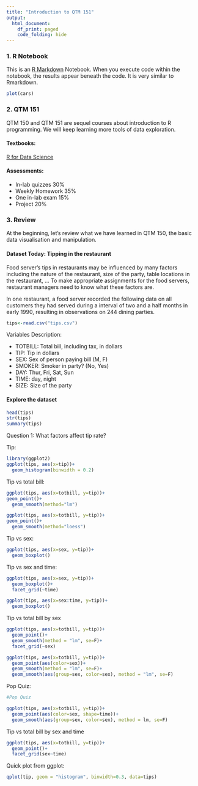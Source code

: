 ```yaml
---
title: "Introduction to QTM 151"
output:
  html_document:
    df_print: paged
    code_folding: hide
---
```


### 1. R Notebook
This is an [R Markdown](http://rmarkdown.rstudio.com) Notebook. When you execute code within the notebook, the results appear beneath the code. 
It is very similar to Rmarkdown. 

```r
plot(cars)
```

### 2. QTM 151
QTM 150 and QTM 151 are sequel courses about introduction to R programming. We will keep learning more tools of data exploration.



#### Textbooks:

[R for Data Science](http://r4ds.had.co.nz/)

#### Assessments:

- In-lab quizzes 30%
- Weekly Homework 35%
- One in-lab exam  15%
- Project 20%

### 3. Review

At the beginning, let's review what we have learned in QTM 150, the basic data visualisation and manipulation.

#### Dataset Today: Tipping in the restaurant
Food server's tips in restaurants may be influenced by
many factors including the nature of the restaurant,
size of the party, table locations in the restaurant, ... 
To make appropriate assignments for the food servers, restaurant
managers need to know what these factors are.

In one restaurant, a food server recorded the following
data on all customers they had served during a interval
of two and a half months in early 1990, resulting in
observations on 244 dining parties. 

```r
tips<-read.csv("tips.csv")
```

Variables Description: 

- TOTBILL: Total bill, including tax, in dollars
- TIP: Tip in dollars
- SEX: Sex of person paying bill (M, F)
- SMOKER: Smoker in party? (No, Yes)
- DAY: Thur, Fri, Sat, Sun
- TIME: day, night
- SIZE: Size of the party


#### Explore the dataset
```r
head(tips)
str(tips)
summary(tips)
```


Question 1: What factors affect tip rate?

Tip:
```r
library(ggplot2)
ggplot(tips, aes(x=tip))+
  geom_histogram(binwidth = 0.2)
```


Tip vs total bill:
```r
ggplot(tips, aes(x=totbill, y=tip))+
geom_point()+
  geom_smooth(method="lm")

ggplot(tips, aes(x=totbill, y=tip))+
geom_point()+
  geom_smooth(method="loess")
```


Tip vs sex:

```r
ggplot(tips, aes(x=sex, y=tip))+
  geom_boxplot()
```

Tip vs sex and time:

```r
ggplot(tips, aes(x=sex, y=tip))+
  geom_boxplot()+
  facet_grid(~time)

ggplot(tips, aes(x=sex:time, y=tip))+
  geom_boxplot()
```

Tip vs total bill by sex

```r
ggplot(tips, aes(x=totbill, y=tip))+
  geom_point()+
  geom_smooth(method = "lm", se=F)+
  facet_grid(~sex)

ggplot(tips, aes(x=totbill, y=tip))+
  geom_point(aes(color=sex))+
  geom_smooth(method = "lm", se=F)+
  geom_smooth(aes(group=sex, color=sex), method = "lm", se=F)
```
Pop Quiz:
```r
#Pop Quiz

ggplot(tips, aes(x=totbill, y=tip))+
  geom_point(aes(color=sex, shape=time))+
  geom_smooth(aes(group=sex, color=sex), method = lm, se=F)
```

Tip vs total bill by sex and time

```r
ggplot(tips, aes(x=totbill, y=tip))+
  geom_point()+
  facet_grid(sex~time)
```

Quick plot from ggplot:
```r
qplot(tip, geom = "histogram", binwidth=0.3, data=tips)
```




